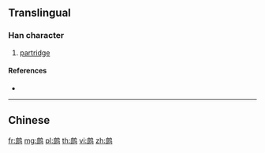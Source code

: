 {{character info/new}}
{{also|鷓}}
==Translingual==

===Han character===
{{Han char|rn=196|rad=鸟|as=11|sn=16|four=|canj=IFPYM}}

# [[partridge]]

====References====
* {{Han ref|kx=1505.141|hdz=74658.050|uh=9E67|ud=40551}}

----

==Chinese==
{{zh-see|鷓}}

[[fr:鹧]]
[[mg:鹧]]
[[pl:鹧]]
[[th:鹧]]
[[vi:鹧]]
[[zh:鹧]]